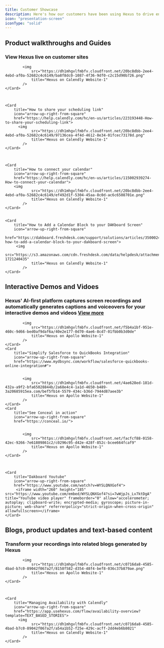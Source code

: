 ```yaml
---
title: Customer Showcase
description: Here's how our customers have been using Hexus to drive engagement and onboarding
icon: "presentation-screen"
iconType: "solid"
---
```


## Product walkthroughs and Guides
### View Hexus live on customer sites

<CardGroup cols={2}>
    <Card 
        title="How to Set up Invitee Questions" 
        icon="arrow-up-right-from-square" 
        href="https://help.calendly.com/hc/en-us/articles/14076808543511-How-to-add-or-remove-invitee-questions#how-to-add-or-remove-invitee-questions-0-0">
      
            <img
                src="https://dh1mhgvlfmbfv.cloudfront.net/20bc8dbb-2ee4-4ebd-af0a-52682c4c6149/ba8f8dc0-1087-4f36-9df0-c2c15d90b726.png"
                title="Hexus on Calendly Website-1"
            />
    </Card>

    
    
    <Card 
        title="How to share your scheduling link" 
        icon="arrow-up-right-from-square" 
        href="https://help.calendly.com/hc/en-us/articles/223193448-How-to-share-your-scheduling-link">
          <img
                src="https://dh1mhgvlfmbfv.cloudfront.net/20bc8dbb-2ee4-4ebd-af0a-52682c4c6149/97136cea-4f4d-4612-8e34-01fcec73178d.png"
                title="Hexus on Calendly Website-1"
            />
    </Card>

    

    <Card 
        title="How to connect your calendar" 
        icon="arrow-up-right-from-square" 
        href="https://help.calendly.com/hc/en-us/articles/115002939274-How-to-connect-your-calendar">
        <img
                src="https://dh1mhgvlfmbfv.cloudfront.net/20bc8dbb-2ee4-4ebd-af0a-52682c4c6149/ef492d1f-5304-45aa-8c0d-ac6c6508701e.png"
                title="Hexus on Calendly Website-1"
            />
    </Card>


    <Card 
        title="How to Add a Calendar Block to your DAKboard Screen" 
        icon="arrow-up-right-from-square" 
        href="https://dakboard.freshdesk.com/support/solutions/articles/35000245107-how-to-add-a-calendar-block-to-your-dakboard-screen">
         <img
                src="https://s3.amazonaws.com/cdn.freshdesk.com/data/helpdesk/attachments/production/35238255685/original/mZcpk7Rdw2qUn_ypQ140glybE8SbWRK35g.gif?1721240435"
                title="Hexus on Calendly Website-1"
            />
    </Card>
</CardGroup>



## Interactive Demos and Vidoes
### Hexus' AI-first platform captures screen recordings and automatically generates captions and voiceovers for your interactive demos and videos <a href="https://www.hexus.ai/showcase">View more</a>
<CardGroup cols={2}>
    <Card 
        title="See Knownwell in action" 
        icon="arrow-up-right-from-square" 
        href="https://knownwell.com/demo/">
        
      
            <img
                src="https://dh1mhgvlfmbfv.cloudfront.net/f5b4a1bf-951e-460c-9d66-bed0af9daf6a/40e2e177-0d70-4ae6-8cd7-01fbb0b3d0de"
                title="Hexus on Apollo Website-1"
            />
    </Card>
    <Card 
        title="Simplify Salesforce to QuickBooks Integration" 
        icon="arrow-up-right-from-square" 
        href="https://www.mydbsync.com/workflow/salesforce-quickbooks-online-integration#">
        
      
            <img
                src="https://dh1mhgvlfmbfv.cloudfront.net/4ae628ed-181d-432a-a9f2-bfa65028844b/2a68e4c4-1a1d-4650-b489-3a20685915ea.com/bef5fb14-5579-434c-b36d-7944d87aee3b"
                title="Hexus on Apollo Website-1"
            />
    </Card>
    <Card 
        title="See Conceal in action" 
        icon="arrow-up-right-from-square" 
        href="https://conceal.io/">
        
      
            <img
                src="https://dh1mhgvlfmbfv.cloudfront.net/facfcf88-0158-42ec-9266-7e61809861c2/c0296c95-d42e-428f-852c-bcee664fcaf9"
                title="Hexus on Apollo Website-1"
            />
    </Card>

    
    
    <Card 
        title="Dakboard Youtube" 
        icon="arrow-up-right-from-square" 
        href="https://www.youtube.com/watch?v=WYSLQNXGof4">
         <iframe width="260" height="185" src="https://www.youtube.com/embed/WYSLQNXGof4?si=7wWjpJs_Lv7ktDgA" title="YouTube video player" frameborder="0" allow="accelerometer; autoplay; clipboard-write; encrypted-media; gyroscope; picture-in-picture; web-share" referrerpolicy="strict-origin-when-cross-origin" allowfullscreen></iframe>
    </Card>

</CardGroup>

## Blogs, product updates and text-based content
### Transform your recordings into related blogs generated by Hexus
<CardGroup cols={2}>
    <Card 
        title="Scale Your Outbound Success: A Guide to Apollo's Core Features" 
        icon="arrow-up-right-from-square" 
        href="https://app.usehexus.com/flow/apollo-blog?template=TEXT_BASED_STORIES">
        
      
            <img
                src="https://dh1mhgvlfmbfv.cloudfront.net/c0716da8-4585-4bad-b7c0-89042f067a2f/8158f582-d354-48f4-bef8-036c37b879ae.png"
                title="Hexus on Apollo Website-1"
            />
    </Card>

    
    
    <Card 
        title="Managing Availability with Calendly" 
        icon="arrow-up-right-from-square" 
        href="https://app.usehexus.com/flow/availability-overview?template=TEXT_BASED_STORIES">
          <img
                src="https://dh1mhgvlfmbfv.cloudfront.net/c0716da8-4585-4bad-b7c0-89042f067a2f/a54a1b52-f25e-429c-acff-2dd4eb6b8021"
                title="Hexus on Calendly Website-1"
            />
    </Card>

</CardGroup>
